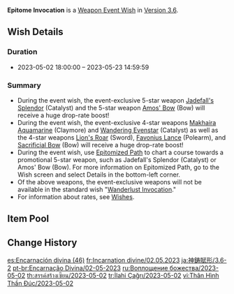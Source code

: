 {{Wish
|name              = Epitome Invocation 2023-05-02
|image             = Epitome Invocation 2023-05-02.png
|type              = Weapon Event
|duration          = event
|time_start        = 2023-05-02 18:00:00
|time_end          = 2023-05-23 14:59:59
|link              = https://genshin.hoyoverse.com/en/news/detail/111269
|preceding         = Epitome Invocation/2023-04-12
|alongside         = Immaculate Pulse/2023-05-02
|alongside2        = Adrift in the Harbor/2023-05-02
|succeeding        = Epitome Invocation/2023-05-24
}}
'''Epitome Invocation''' is a [[Weapon Event Wish]] in [[Version 3.6]].

==Wish Details==
===Duration===
* 2023-05-02 18:00:00 &ndash; 2023-05-23 14:59:59

===Summary===
* During the event wish, the event-exclusive 5-star weapon [[Jadefall's Splendor]] (Catalyst) and the 5-star weapon [[Amos' Bow]] (Bow) will receive a huge drop-rate boost!
* During the event wish, the event-exclusive 4-star weapons [[Makhaira Aquamarine]] (Claymore) and [[Wandering Evenstar]] (Catalyst) as well as the 4-star weapons [[Lion's Roar]] (Sword), [[Favonius Lance]] (Polearm), and [[Sacrificial Bow]] (Bow) will receive a huge drop-rate boost!
* During the event wish, use [[Epitomized Path]] to chart a course towards a promotional 5-star weapon, such as Jadefall's Splendor (Catalyst) or Amos' Bow (Bow). For more information on Epitomized Path, go to the Wish screen and select Details in the bottom-left corner.
* Of the above weapons, the event-exclusive weapons will not be available in the standard wish "[[Wanderlust Invocation]]."
* For information about rates, see [[Wish]]es.

==Item Pool==
{{Wish Pool
|weapon_5_F    = Jadefall's Splendor; Amos' Bow
|weapon_4_F    = Makhaira Aquamarine; Wandering Evenstar; Lion's Roar; Favonius Lance; Sacrificial Bow
|character_4   = Barbara; Beidou; Bennett; Candace; Chongyun; Collei; Diona; Dori; Faruzan; Fischl; Gorou; Kujou Sara; Kuki Shinobu; Layla; Mika; Ningguang; Noelle; Razor; Rosaria; Sayu; Shikanoin Heizou; Sucrose; Thoma; Xiangling; Xingqiu; Xinyan; Yanfei; Yaoyao; Yun Jin
|weapon_5      = Aquila Favonia; Lost Prayer to the Sacred Winds; Primordial Jade Winged-Spear; Skyward Atlas; Skyward Blade; Skyward Harp; Skyward Pride; Skyward Spine; Wolf's Gravestone
|weapon_4      = Eye of Perception; Favonius Codex; Favonius Greatsword; Favonius Sword; Favonius Warbow; Rainslasher; Rust; Sacrificial Greatsword; Sacrificial Sword; The Bell; The Flute; The Widsith; Dragon's Bane; Sacrificial Fragments; The Stringless
|weapon_3      = Black Tassel; Bloodtainted Greatsword; Cool Steel; Debate Club; Emerald Orb; Ferrous Shadow; Harbinger of Dawn; Magic Guide; Raven Bow; Sharpshooter's Oath; Skyrider Sword; Slingshot; Thrilling Tales of Dragon Slayers
}}

==Change History==
{{Change History|3.6}}

[[es:Encarnación divina (46)]]
[[fr:Incarnation divine/02.05.2023]]
[[ja:神鋳賦形/3.6-2]]
[[pt-br:Encarnação Divina/02-05-2023]]
[[ru:Воплощение божества/2023-05-02]]
[[th:สรรค์สร้างเซียน/2023-05-02]]
[[tr:İlahi Çağrı/2023-05-02]]
[[vi:Thân Hình Thần Đúc/2023-05-02]]